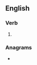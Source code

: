 ==English==

===Verb===
{{head|en|verb form}}

# {{en-third-person singular of|totalize}}

===Anagrams===
* {{anagrams|en|zealotist}}